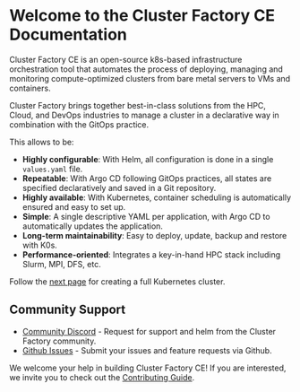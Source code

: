 # Welcome to the Cluster Factory CE Documentation

Cluster Factory CE is an open-source k8s-based infrastructure orchestration tool that automates the process of deploying, managing and monitoring compute-optimized clusters from bare metal servers to VMs and containers.

Cluster Factory brings together best-in-class solutions from the HPC, Cloud, and DevOps industries to manage a cluster in a declarative way in combination with the GitOps practice.

This allows to be:

- **Highly configurable**: With Helm, all configuration is done in a single `values.yaml` file.
- **Repeatable**: With Argo CD following GitOps practices, all states are specified declaratively and saved in a Git repository.
- **Highly available**: With Kubernetes, container scheduling is automatically ensured and easy to set up.
- **Simple**: A single descriptive YAML per application, with Argo CD to automatically updates the application.
- **Long-term maintainability**: Easy to deploy, update, backup and restore with K0s.
- **Performance-oriented**: Integrates a key-in-hand HPC stack including Slurm, MPI, DFS, etc.

Follow the [next page](/docs/getting-started/requirements-recommendations) for creating a full Kubernetes cluster.

## Community Support

- [Community Discord](https://discord.gg/zt4GF5HYHX) - Request for support and helm from the Cluster Factory community.
- [Github Issues](https://github.com/SquareFactory/cluster-factory-ce/issues) - Submit your issues and feature requests via Github.

We welcome your help in building Cluster Factory CE! If you are interested, we invite you to check
out the [Contributing Guide](/docs/see-also/contributing).
